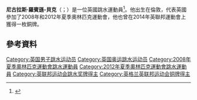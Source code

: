 {{Orphan|time=2015-07-16T03:43:12+00:00}}

'''尼古拉斯·羅賓遜-貝克'''（{{lang-en|Nicholas Robinson-Baker}}；{{bd|1987年|6月24日}}）是一位英國跳水運動員<ref>{{cite web|url=http://www.london2012.com/athlete/robinson-baker-nicholas-1079036/|title=Nicholas Robinson-Baker|work=[[2012年夏季奥林匹克运动会|London 2012]]|accessdate=31 August 2012|deadurl=yes|archiveurl=https://archive.is/20130128043755/www.london2012.com/athlete/robinson-baker-nicholas-1079036/|archivedate=2013年1月28日}}</ref>。他出生在倫敦，代表英國參加了2008年和2012年夏季奧林匹克運動會，他也曾在2014年英聯邦運動會上獲得一枚銅牌。
==參考資料==
{{reflist}}
{{DEFAULTSORT:Robinson-Baker, Nick}}
[[Category:英国男子跳水运动员|Category:英国男子跳水运动员]]
[[Category:英国奥运跳水运动员|Category:英国奥运跳水运动员]]
[[Category:2008年夏季奧林匹克運動會跳水運動員|Category:2008年夏季奧林匹克運動會跳水運動員]]
[[Category:2012年夏季奧林匹克運動會跳水運動員|Category:2012年夏季奧林匹克運動會跳水運動員]]
[[Category:英联邦运动会跳水奖牌得主|Category:英联邦运动会跳水奖牌得主]]
[[Category:英格兰英联邦运动会铜牌得主|Category:英格兰英联邦运动会铜牌得主]]